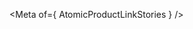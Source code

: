 
<Meta of={ AtomicProductLinkStories } />

<Title />
<Subtitle><Description/></Subtitle>

<CanvasWithGithub
  of={ AtomicProductLinkStories.Default }
  githubPath="commerce/atomic-product-link/atomic-product-link.ts"
/>

## Usage

The `atomic-product-link` component renders a product **ec_name**  a clickable link. This component is used within `atomic-product-template` components inside the product list:

```html
<atomic-commerce-interface>
  ...
  <atomic-commerce-product-list>
    <atomic-product-template>
      <atomic-product-link></atomic-product-link>
    </atomic-product-template>
  </atomic-commerce-product-list>
</atomic-commerce-interface>
```

## Examples
<Stories title={""}/>

## Reference
<ArgTypes />
